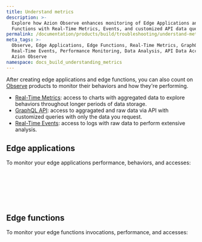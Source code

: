 ```yaml
---
title: Understand metrics
description: >-
  Explore how Azion Observe enhances monitoring of Edge Applications and
  Functions with Real-Time Metrics, Events, and customized API data queries.
permalink: /documentation/products/build/troubleshooting/understand-metrics/
meta_tags: >-
  Observe, Edge Applications, Edge Functions, Real-Time Metrics, GraphQLAPI,
  Real-Time Events, Performance Monitoring, Data Analysis, API Data Access,
  Azion Observe
namespace: docs_build_understanding_metrics
---
```



After creating edge applications and edge functions, you can also count on [Observe](/en/documentation/products/observe/) products to monitor their behaviors and how they're performing.

- [Real-Time Metrics](/en/documentation/products/observe/real-time-metrics/): access to charts with aggregated data to explore behaviors throughout longer periods of data storage.
- [GraphQL API](/en/documentation/devtools/graphql-api/overview/): access to aggragated and raw data via API with customized queries with only the data you request.
- [Real-Time Events](/en/documentation/products/observe/real-time-events/): access to logs with raw data to perform extensive analysis.

## Edge applications

To monitor your edge applications performance, behaviors, and accesses:

<LinkButton link="/en/documentation/products/observe/real-time-metrics/#edge-applications" label="View aggregated metrics" severity="secondary" /> <br></br>

<LinkButton link="/en/documentation/devtools/graphql-api/features/#datasets" label="Query data" severity="secondary" /> <br></br>

<LinkButton link="/en/documentation/products/observe/real-time-events/#edge-applications" label="View raw data" severity="secondary" /> 

## Edge functions

To monitor your edge functions invocations, performance, and accesses:

<LinkButton link="/en/documentation/products/observe/real-time-metrics/#edge-functions" label="View aggregated metrics" severity="secondary" /> <br></br>

<LinkButton link="/en/documentation/devtools/graphql-api/features/#datasets" label="Query data" severity="secondary" /> <br></br>

<LinkButton link="/en/documentation/products/observe/real-time-events/#edge-functions" label="View raw data" severity="secondary" />




